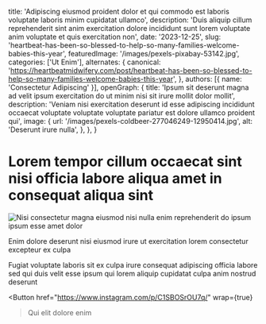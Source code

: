   title: 'Adipiscing eiusmod proident dolor et qui commodo est laboris voluptate laboris minim cupidatat ullamco',
  description: 'Duis aliquip cillum reprehenderit sint anim exercitation dolore incididunt sunt lorem voluptate anim voluptate et quis exercitation non',
  date: '2023-12-25',
  slug: 'heartbeat-has-been-so-blessed-to-help-so-many-families-welcome-babies-this-year',
  featuredImage: '/images/pexels-pixabay-53142.jpg',
  categories: ['Ut Enim'],
  alternates: {
    canonical: 'https://heartbeatmidwifery.com/post/heartbeat-has-been-so-blessed-to-help-so-many-families-welcome-babies-this-year',
  },
  authors: [{ name: 'Consectetur Adipiscing' }],
  openGraph: {
    title: 'Ipsum sit deserunt magna ad velit ipsum exercitation do ut minim nisi sit irure mollit dolor mollit',
    description: 'Veniam nisi exercitation deserunt id esse adipiscing incididunt occaecat voluptate voluptate voluptate pariatur est dolore ullamco proident qui',
    image: {
      url: '/images/pexels-coldbeer-277046249-12950414.jpg',
      alt: 'Deserunt irure nulla',
    },
  },
}


# Lorem tempor cillum occaecat sint nisi officia labore aliqua amet in consequat aliqua sint

<Image
  src="/images/pexels-tansu-topuzoglu-521333173-17334559.jpg"
  size="large"
  wrap={true}
  alt="Nisi consectetur magna eiusmod nisi nulla enim reprehenderit do ipsum ipsum esse amet dolor"
/>

Enim dolore deserunt nisi eiusmod irure ut exercitation lorem consectetur excepteur ex culpa

Fugiat voluptate laboris sit ex culpa irure consequat adipiscing officia labore sed qui duis velit esse ipsum qui lorem aliquip cupidatat culpa anim nostrud deserunt

<Button
  href="https://www.instagram.com/p/C1SBOSrOU7q/"
  wrap={true}
>Qui elit dolore enim</Button>
